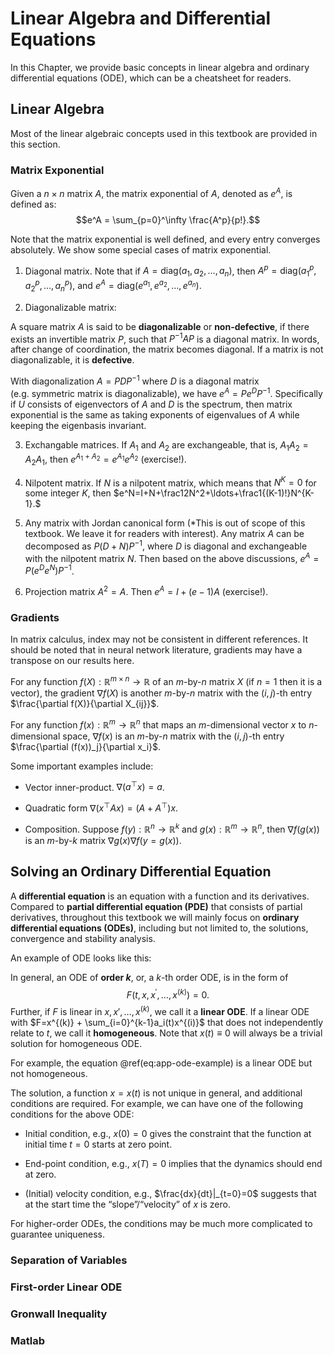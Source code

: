 # Linear Algebra and Differential Equations
In this Chapter, we provide basic concepts in linear algebra and ordinary differential equations (ODE), which can be a cheatsheet for readers.

## Linear Algebra {#linear-algebra}
Most of the linear algebraic concepts used in this textbook are provided in this section.

### Matrix Exponential

::: {.definitionbox}
::: {.definition #matrixexp name="Matrix exponential"}
  Given a $n\times n$ matrix $A$, the matrix exponential of $A$, denoted as $e^A$, is defined as:
  $$e^A = \sum_{p=0}^\infty \frac{A^p}{p!}.$$
:::
:::
Note that the matrix exponential is well defined, and every entry converges absolutely. We show some special cases of matrix exponential.

1. Diagonal matrix. Note that if $A=\text{diag}(a_1,a_2,\ldots,a_n)$, then $A^p=\text{diag}(a_1^p,a_2^p,\ldots,a_n^p)$, and $e^A=\text{diag}(e^{a_1},e^{a_2},\ldots,e^{a_n})$.

2. Diagonalizable matrix:

::: {.definitionbox}
::: {.definition #diagonaliable name="Diagonablizable matrix"}
A square matrix $A$ is said to be **diagonalizable** or **non-defective**, if there exists an invertible matrix $P$, such that $P^{-1}AP$ is a diagonal matrix. In words, after change of coordination, the matrix becomes diagonal. If a matrix is not diagonalizable, it is **defective**. 
:::
:::

With diagonalization $A=PDP^{-1}$ where $D$ is a diagonal matrix (e.g. symmetric matrix is diagonalizable), we have $e^A=Pe^DP^{-1}.$ Specifically if $U$ consists of eigenvectors of $A$ and $D$ is the spectrum, then matrix exponential is the same as taking exponents of eigenvalues of $A$ while keeping the eigenbasis invariant.

3. Exchangable matrices. If $A_1$ and $A_2$ are exchangeable, that is, $A_1A_2=A_2A_1$, then $e^{A_1+A_2}=e^{A_1}e^{A_2}$ (exercise!).

4. Nilpotent matrix. If $N$ is a nilpotent matrix, which means that $N^K=0$ for some integer $K$, then $e^N=I+N+\frac12N^2+\ldots+\frac1{(K-1)!}N^{K-1}.$

5. Any matrix with Jordan canonical form (*This is out of scope of this textbook. We leave it for readers with interest). Any matrix $A$ can be decomposed as $P(D+N)P^{-1}$, where $D$ is diagonal and exchangeable with the nilpotent matrix $N$. Then based on the above discussions, $e^A=P(e^De^N)P^{-1}$.

6. Projection matrix $A^2=A$. Then $e^A=I+(e-1)A$ (exercise!).

### Gradients

In matrix calculus, index may not be consistent in different references. It should be noted that in neural network literature, gradients may have a transpose on our results here.

For any function $f(X):\mathbb{R}^{m\times n}\rightarrow \mathbb{R}$ of an $m$-by-$n$ matrix $X$ (if $n=1$ then it is a vector), the gradient $\nabla f(X)$ is another $m$-by-$n$ matrix with the $(i,j)$-th entry $\frac{\partial f(X)}{\partial X_{ij}}$.

For any function $f(x):\mathbb{R}^{m}\rightarrow \mathbb{R}^n$ that maps an $m$-dimensional vector $x$ to $n$-dimensional space, $\nabla f(x)$ is an $m$-by-$n$ matrix with the $(i,j)$-th entry $\frac{\partial (f(x))_j}{\partial x_i}$.

Some important examples include:

- Vector inner-product. $\nabla(a^\top x)=a$.

- Quadratic form $\nabla(x^\top Ax) = (A+A^\top)x$.

- Composition. Suppose $f(y):\mathbb{R}^{n}\rightarrow \mathbb{R}^k$ and $g(x):\mathbb{R}^{m}\rightarrow \mathbb{R}^n$, then $\nabla f(g(x))$ is an $m$-by-$k$ matrix $\nabla g(x) \nabla f(y=g(x))$. 



## Solving an Ordinary Differential Equation
A **differential equation** is an equation with a function and its derivatives. Compared to **partial differential equation (PDE)** that consists of partial derivatives, throughout this textbook we will mainly focus on **ordinary differential equations (ODEs)**, including but not limited to, the solutions, convergence and stability analysis.

An example of ODE looks like this:

\begin{equation}
x+\frac{dx}{dt}=5t,\quad t\in[0,T].
(\#eq:app-ode-example)
\end{equation}


::: {.definitionbox}
::: {.definition #ode name="Ordinary Differential Equation"}
  In general, an ODE of **order $k$**, or, a $k$-th order ODE, is in the form of
  $$ F(t, x, x^\prime, \ldots, x^{(k)})=0.$$
  Further, if $F$ is linear in $x,x',\ldots,x^{(k)}$, we call it a **linear ODE**. If a linear ODE with $F=x^{(k)} + \sum_{i=0}^{k-1}a_i(t)x^{(i)}$ that does not independently relate to $t$, we call it **homogeneous**. Note that $x(t)\equiv 0$ will always be a trivial solution for homogeneous ODE.
:::
:::

For example, the equation \@ref(eq:app-ode-example) is a linear ODE but not homogeneous.

The solution, a function $x=x(t)$ is not unique in general, and additional conditions are required. For example, we can have one of the following conditions for the above ODE:

- Initial condition, e.g., $x(0)=0$ gives the constraint that the function at initial time $t=0$ starts at zero point.

- End-point condition, e.g., $x(T)=0$ implies that the dynamics should end at zero.

- (Initial) velocity condition, e.g., $\frac{dx}{dt}|_{t=0}=0$ suggests that at the start time the "slope"/"velocity" of $x$ is zero.

For higher-order ODEs, the conditions may be much more complicated to guarantee uniqueness.

### Separation of Variables

### First-order Linear ODE

### Gronwall Inequality

### Matlab 